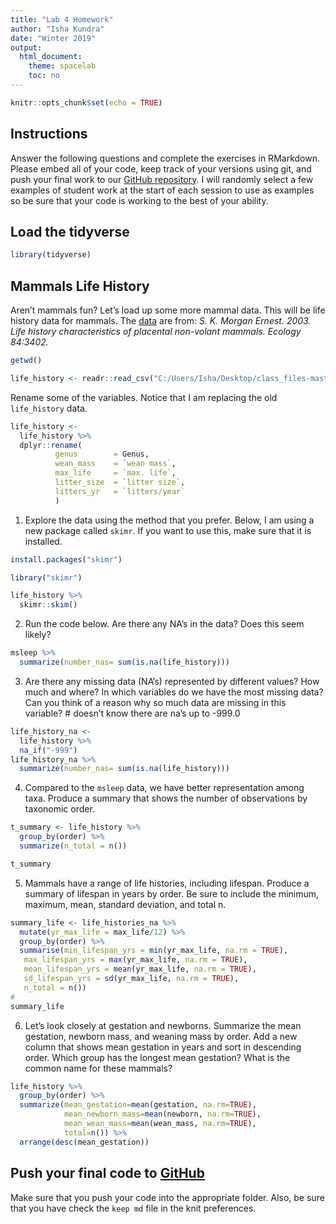 ```yaml
---
title: "Lab 4 Homework"
author: "Isha Kundra"
date: "Winter 2019"
output:
  html_document:
    theme: spacelab
    toc: no
---
```


```r
knitr::opts_chunk$set(echo = TRUE)
```

## Instructions
Answer the following questions and complete the exercises in RMarkdown. Please embed all of your code, keep track of your versions using git, and push your final work to our [GitHub repository](https://github.com/FRS417-DataScienceBiologists). I will randomly select a few examples of student work at the start of each session to use as examples so be sure that your code is working to the best of your ability.

## Load the tidyverse
```r
library(tidyverse)
```

## Mammals Life History
Aren't mammals fun? Let's load up some more mammal data. This will be life history data for mammals. The [data](http://esapubs.org/archive/ecol/E084/093/) are from: *S. K. Morgan Ernest. 2003. Life history characteristics of placental non-volant mammals. Ecology 84:3402.*  
```r
getwd()
```

```r
life_history <- readr::read_csv("C:/Users/Isha/Desktop/class_files-master/mammal_lifehistories_v2.csv")
```

Rename some of the variables. Notice that I am replacing the old `life_history` data.
```r
life_history <- 
  life_history %>% 
  dplyr::rename(
          genus        = Genus,
          wean_mass    = `wean mass`,
          max_life     = `max. life`,
          litter_size  = `litter size`,
          litters_yr   = `litters/year`
          )
```

1. Explore the data using the method that you prefer. Below, I am using a new package called `skimr`. If you want to use this, make sure that it is installed.
```r
install.packages("skimr")
```

```r
library("skimr")
```

```r
life_history %>% 
  skimr::skim()
```

2. Run the code below. Are there any NA's in the data? Does this seem likely?
```r
msleep %>% 
  summarize(number_nas= sum(is.na(life_history)))
```

3. Are there any missing data (NA's) represented by different values? How much and where? In which variables do we have the most missing data? Can you think of a reason why so much data are missing in this variable?
# doesn't know there are na's up to -999.0

```r
life_history_na <- 
  life_history %>% 
  na_if("-999") 
life_history_na %>% 
  summarize(number_nas= sum(is.na(life_history)))

```


4. Compared to the `msleep` data, we have better representation among taxa. Produce a summary that shows the number of observations by taxonomic order.

```r
t_summary <- life_history %>% 
  group_by(order) %>% 
  summarize(n_total = n())

t_summary
```



5. Mammals have a range of life histories, including lifespan. Produce a summary of lifespan in years by order. Be sure to include the minimum, maximum, mean, standard deviation, and total n.

```r
summary_life <- life_histories_na %>%
  mutate(yr_max_life = max_life/12) %>%
  group_by(order) %>%
  summarise(min_lifespan_yrs = min(yr_max_life, na.rm = TRUE),
   max_lifespan_yrs = max(yr_max_life, na.rm = TRUE),
   mean_lifespan_yrs = mean(yr_max_life, na.rm = TRUE),
   sd_lifespan_yrs = sd(yr_max_life, na.rm = TRUE),
   n_total = n()) 
# 
summary_life
```


6. Let's look closely at gestation and newborns. Summarize the mean gestation, newborn mass, and weaning mass by order. Add a new column that shows mean gestation in years and sort in descending order. Which group has the longest mean gestation? What is the common name for these mammals?

```r
life_history %>% 
  group_by(order) %>% 
  summarize(mean_gestation=mean(gestation, na.rm=TRUE),
            mean_newborn_mass=mean(newborn, na.rm=TRUE),
            mean_wean_mass=mean(wean_mass, na.rm=TRUE),
            total=n()) %>% 
  arrange(desc(mean_gestation))
```



## Push your final code to [GitHub](https://github.com/FRS417-DataScienceBiologists)
Make sure that you push your code into the appropriate folder. Also, be sure that you have check the `keep md` file in the knit preferences.